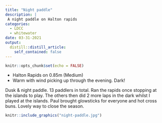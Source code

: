 ```yaml
---
title: "Night paddle"
description: |
 A night paddle on Halton rapids
categories:
  - LDCC
  - whitewater
date: 03-31-2021
output:
  distill::distill_article:
    self_contained: false
---
```



```r
knitr::opts_chunk$set(echo = FALSE)
```
* Halton Rapids on 0.85m (Medium)
* Warm with wind picking up through the evening. Dark!
	
Dusk & night paddle. 13 paddlers in total. Ran the rapids once stopping at the islands to play. The others then did 2 more laps in the dark whilst I played at the islands. Paul brought glowsticks for everyone and hot cross buns. Lovely way to close the season.


```r
knitr::include_graphics("night-paddle.jpg")
```

